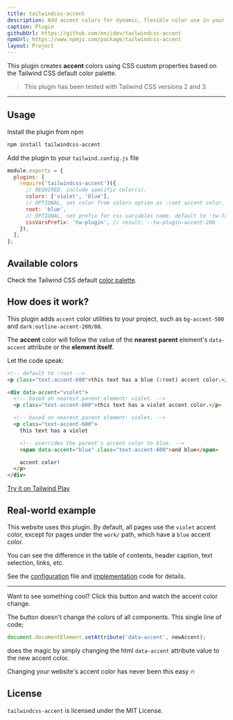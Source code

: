 ```yaml
---
title: tailwindcss-accent
description: Add accent colors for dynamic, flexible color use in your Tailwind CSS project.
caption: Plugin
githubUrl: https://github.com/enjidev/tailwindcss-accent
npmUrl: https://www.npmjs.com/package/tailwindcss-accent
layout: Project
---
```



This plugin creates **accent** colors using CSS custom properties based on the Tailwind CSS default color palette.

> This plugin has been tested with Tailwind CSS versions 2 and 3.

---

## Usage

Install the plugin from npm

```bash
npm install tailwindcss-accent
```

Add the plugin to your `tailwind.config.js` file

```js {3-10}
module.exports = {
  plugins: [
    require('tailwindcss-accent')({
      // REQUIRED, include specific color(s).
      colors: ['violet', 'blue'],
      // OPTIONAL, set color from colors option as :root accent color.
      root: 'blue',
      // OPTIONAL, set prefix for css variables name. default to 'tw-ta' (e.g: --tw-ta-accent-200)
      cssVarsPrefix: 'tw-plugin', // result: --tw-plugin-accent-200
    }),
  ],
};
```

## Available colors

Check the Tailwind CSS default [color palette](https://tailwindcss.com/docs/customizing-colors).

## How does it work?

This plugin adds `accent` color utilities to your project, such as `bg-accent-500` and `dark:outline-accent-200/80`.

The **accent** color will follow the value of the **nearest parent** element's `data-accent` attribute or the **element itself**.

Let the code speak:

```html
<!-- default to :root -->
<p class="text-accent-600">this text has a blue (:root) accent color.</p>

<div data-accent="violet">
  <!-- based on nearest parent element: violet. -->
  <p class="text-accent-600">this text has a violet accent color.</p>

  <!-- based on nearest parent element: violet. -->
  <p class="text-accent-600">
    this text has a violet

    <!-- overrides the parent's accent color to blue. -->
    <span data-accent="blue" class="text-accent-600">and blue</span>

    accent color!
  </p>
</div>
```

[Try it on Tailwind Play](https://play.tailwindcss.com/D1HDP9fJhF)

## Real-world example

This website uses this plugin. By default, all pages use the `violet` accent color, except for pages under the `work/` path, which have a `blue` accent color.

You can see the difference in the table of contents, header caption, text selection, links, etc.

See the [configuration](https://github.com/enjidev/enji.dev/blob/a6078ba395ea65cc9c1a7ea524adb29b9580406d/apps/enji.dev/tailwind.config.js#L54-L57) file and [implementation](https://github.com/enjidev/enji.dev/blob/a6078ba395ea65cc9c1a7ea524adb29b9580406d/apps/enji.dev/src/providers/ColorAccentProvider.tsx#L18-L20) code for details.

---

Want to see something cool? Click this button and watch the accent color change.

<AccentDemo />

The button doesn't change the colors of all components. This single line of code;

```js
document.documentElement.setAttribute('data-accent', newAccent);
```

does the magic by simply changing the html `data-accent` attribute value to the new accent color.

Changing your website's accent color has never been this easy 🔥

## License

`tailwindcss-accent` is licensed under the MIT License.
